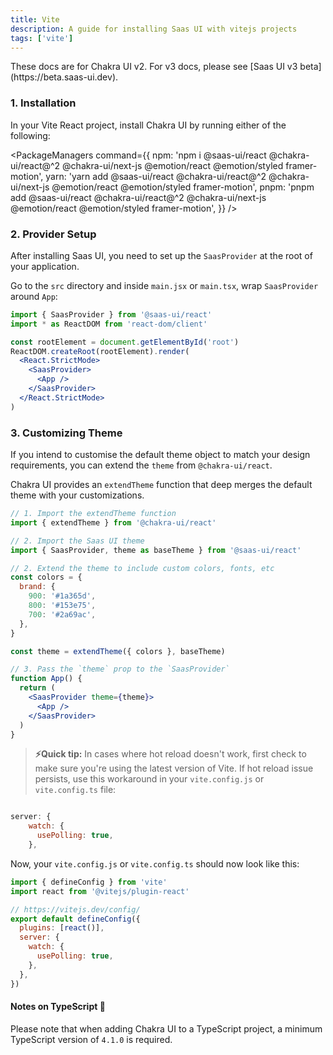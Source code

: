 ```yaml
---
title: Vite
description: A guide for installing Saas UI with vitejs projects
tags: ['vite']
---
```


<Info>
  These docs are for Chakra UI v2. For v3 docs, please see [Saas UI v3
  beta](https://beta.saas-ui.dev).
</Info>

### 1. Installation

In your Vite React project, install Chakra UI by running either of the
following:

<PackageManagers
  command={{
    npm: 'npm i @saas-ui/react @chakra-ui/react@^2 @chakra-ui/next-js @emotion/react @emotion/styled framer-motion',
    yarn: 'yarn add @saas-ui/react @chakra-ui/react@^2 @chakra-ui/next-js @emotion/react @emotion/styled framer-motion',
    pnpm: 'pnpm add @saas-ui/react @chakra-ui/react@^2 @chakra-ui/next-js @emotion/react @emotion/styled framer-motion',
  }}
/>

### 2. Provider Setup

After installing Saas UI, you need to set up the `SaasProvider` at the root
of your application.

Go to the `src` directory and inside `main.jsx` or `main.tsx`, wrap
`SaasProvider` around `App`:

```jsx live=false
import { SaasProvider } from '@saas-ui/react'
import * as ReactDOM from 'react-dom/client'

const rootElement = document.getElementById('root')
ReactDOM.createRoot(rootElement).render(
  <React.StrictMode>
    <SaasProvider>
      <App />
    </SaasProvider>
  </React.StrictMode>
)
```

### 3. Customizing Theme

If you intend to customise the default theme object to match your design
requirements, you can extend the `theme` from `@chakra-ui/react`.

Chakra UI provides an `extendTheme` function that deep merges the default theme
with your customizations.

```jsx live=false
// 1. Import the extendTheme function
import { extendTheme } from '@chakra-ui/react'

// 2. Import the Saas UI theme
import { SaasProvider, theme as baseTheme } from '@saas-ui/react'

// 2. Extend the theme to include custom colors, fonts, etc
const colors = {
  brand: {
    900: '#1a365d',
    800: '#153e75',
    700: '#2a69ac',
  },
}

const theme = extendTheme({ colors }, baseTheme)

// 3. Pass the `theme` prop to the `SaasProvider`
function App() {
  return (
    <SaasProvider theme={theme}>
      <App />
    </SaasProvider>
  )
}
```

> **⚡Quick tip:** In cases where hot reload doesn't work, first check to make
> sure you're using the latest version of Vite. If hot reload issue persists,
> use this workaround in your `vite.config.js` or `vite.config.ts` file:

```jsx live=false

server: {
    watch: {
      usePolling: true,
    },

```

Now, your `vite.config.js` or `vite.config.ts` should now look like this:

```jsx live=false
import { defineConfig } from 'vite'
import react from '@vitejs/plugin-react'

// https://vitejs.dev/config/
export default defineConfig({
  plugins: [react()],
  server: {
    watch: {
      usePolling: true,
    },
  },
})
```

#### Notes on TypeScript 🚨

Please note that when adding Chakra UI to a TypeScript project, a minimum
TypeScript version of `4.1.0` is required.
